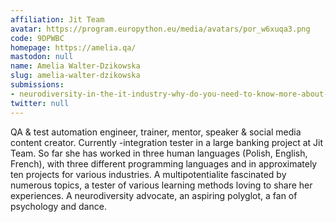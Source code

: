 ```yaml
---
affiliation: Jit Team
avatar: https://program.europython.eu/media/avatars/por_w6xuqa3.png
code: 9DPWBC
homepage: https://amelia.qa/
mastodon: null
name: Amelia Walter-Dzikowska
slug: amelia-walter-dzikowska
submissions:
- neurodiversity-in-the-it-industry-why-do-you-need-to-know-more-about-it
twitter: null
---
```


QA & test automation engineer, trainer, mentor, speaker & social media content creator. Currently -integration tester in a large banking project at Jit Team. So far she has worked in three human languages (Polish, English, French), with three different programming languages and in approximately ten projects for various industries. A multipotentialite fascinated by numerous topics, a tester of various learning methods loving to share her experiences. A neurodiversity advocate, an aspiring polyglot, a fan of psychology and dance.
